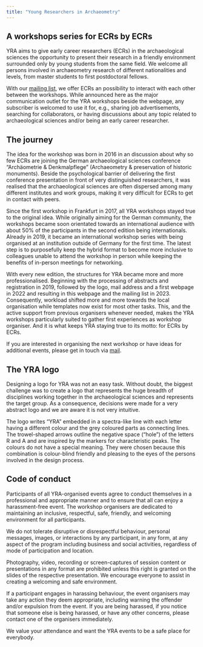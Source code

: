 ```yaml
---
title: "Young Researchers in Archaeometry"
---
```


## A workshops series for ECRs by ECRs

YRA aims to give early career researchers (ECRs) in the archaeological sciences the opportunity to present their research in a friendly environment surrounded only by young students from the same field. We welcome all persons involved in archaeometry research of different nationalities and levels, from master students to first postdoctoral fellows.  

With our [mailing list](https://www.listserv.dfn.de/sympa/subscribe/yrarchaeometry), we offer ECRs an possibility to interact with each other between the workshops. While announced here as the major communication outlet for the YRA workshops beside the webpage, any subscriber is welcomed to use it for, e.g., sharing job advertisements, searching for collaborators, or having discussions about any topic related to archaeological sciences and/or being an early career researcher. 

## The journey
The idea for the workshop was born in 2016 in an discussion about why so few ECRs are joining the German archaeological sciences conference "Archäometrie & Denkmalpflege" (Archaeometry & preservation of historic monuments). Beside the psychological barrier of delivering the first conference presentation in front of very distinguished researchers, it was realised that the archaeological sciences are often dispersed among many different institutes and work groups, making it very difficult for ECRs to get in contact with peers.  

Since the first workshop in Frankfurt in 2017, all YRA workshops stayed true to the original idea. While originally aiming for the German community, the workshops became soon orientated towards an international audience with about 50% of the participants in the second edition being internationals. Already in 2019, it became an international workshop series with being organised at an institution outside of Germany for the first time. The latest step is to  purposefully keep the hybrid format to become more inclusive to colleagues unable to attend the workshop in person while keeping the benefits of in-person meetings for networking. 

With every new edition, the structures for YRA became more and more professionalised. Beginning with the processing of abstracts and registration in 2019, followed by the logo, mail address and a first webpage in 2022 and resulting in this webpage and the mailing list in 2023. Consequently, workload shifted more and more towards the local organisation while templates now exist for most other tasks. This, and the active support from previous organisers whenever needed, makes the YRA workshops particularly suited to gather first experiences as workshop organiser. And it is what keeps YRA staying true to its motto: for ECRs by ECRs. 

If you are interested in organising the next workshop or have ideas for additional events, please get in touch via [mail](youngresearchersarch@gmail.com). 

## The YRA logo
Designing a logo for YRA was not an easy task. Without doubt, the biggest challenge was to create a logo that represents the huge breadth of disciplines working together in the archaeological sciences and represents the target group. As a consequence, decisions were made for a very abstract logo and we are aware it is not very intuitive.  

The logo writes "YRA" embedded in a spectra-like line with each letter having a different colour and the grey coloured parts as connecting lines. The trowel-shaped arrows outline the negative space ("hole") of the letters R and A and are inspired by the markers for characteristic peaks. The colours do not have a special meaning. They were chosen because this combination is colour-blind friendly and pleasing to the eyes of the persons involved in the design process. 

## Code of conduct

Participants of all YRA-organised events agree to conduct themselves in a professional and appropriate manner and to ensure that all can enjoy a harassment-free event. The workshop organisers are dedicated to maintaining an inclusive, respectful, safe, friendly, and welcoming environment for all participants.

We do not tolerate disruptive or disrespectful behaviour, personal messages, images, or interactions by any participant, in any form, at any aspect of the program including business and social activities, regardless of mode of participation and location.

Photography, video, recording or screen-captures of session content or presentations in any format are prohibited unless this right is granted on the slides of the respective presentation. We encourage everyone to assist in creating a welcoming and safe environment.

If a participant engages in harassing behaviour, the event organisers may take any action they deem appropriate, including warning the offender and/or expulsion from the event. If you are being harassed, if you notice that someone else is being harassed, or have any other concerns, please contact one of the organisers immediately.

We value your attendance and want the YRA events to be a safe place for everybody.
